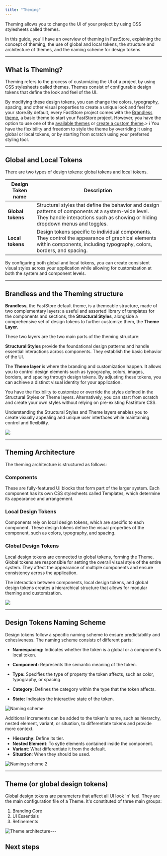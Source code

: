 ```yaml
---
title: "Theming"
---
```


Theming allows you to change the UI of your project by using CSS stylesheets called themes.

In this guide, you'll have an overview of theming in FastStore, explaining the concept of theming, the use of global and local tokens, the structure and architecture of themes, and the naming scheme for design tokens.

---

## What is Theming?

Theming refers to the process of customizing the UI of a project by using CSS stylesheets called themes.
Themes consist of configurable design tokens that define the look and feel of the UI.

By modifying these design tokens, you can change the colors, typography, spacing, and other visual properties to create a unique look and feel for your store.By default, every FastStore project comes with the [Brandless theme](/docs/theming-overview#brandless-and-the-theming-structure), a basic theme to start your FastStore project.
However, you have the option to use one of the [available themes](/docs/guides/faststore/themes-overview#available-themes) or [create a custom theme](/docs/guides/faststore/themes-overview#creating-a-custom-theme).> ℹ️ You have the flexibility and freedom to style the theme by overriding it using global or local tokens, or by starting from scratch using your preferred styling tool.

---

## Global and Local Tokens

There are two types of design tokens: global tokens and local tokens.

| Design Token name | Description                                                                                                                                                                         |
| ----------------- | ----------------------------------------------------------------------------------------------------------------------------------------------------------------------------------- |
| **Global tokens** | Structural styles that define the behavior and design patterns of components at a system-wide level. They handle interactions such as showing or hiding dropdown menus and toggles. |
| **Local tokens**  | Design tokens specific to individual components. They control the appearance of graphical elements within components, including typography, colors, borders, and spacing.           |

By configuring both global and local tokens, you can create consistent visual styles across your application while allowing for customization at both the system and component levels.

---

## Brandless and the Theming structure

 **Brandless**, the FastStore default theme, is a themeable structure, made of two complementary layers:
 a useful and assorted library of templates for the components and sections, the **Structural Styles**, alongside a comprehensive set of design tokens to further customize them, the **Theme Layer**.

These two layers are the two main parts of the theming structure:

**Structural Styles** provide the foundational design patterns and handle essential interactions across components. They establish the basic behavior of the UI.

The **Theme layer** is where the branding and customization happen. It allows you to control design elements such as typography, colors, images, borders, and spacing through design tokens. By adjusting these tokens, you can achieve a distinct visual identity for your application.

You have the flexibility to customize or override the styles defined in the Structural Styles or Theme layers. Alternatively, you can start from scratch and create your own styles without relying on pre-existing FastStore CSS.

Understanding the Structural Styles and Theme layers enables you to create visually appealing and unique user interfaces while maintaining control and flexibility.

![](https://vtexhelp.vtexassets.com/assets/docs/src/theming-intro___1d021c8548ba2338faba6dd2995bf7ce.png)

---

## Theming Architecture

The theming architecture is structured as follows:

<Steps>

### Components

These are fully-featured UI blocks that form part of the larger system. Each component has its own CSS stylesheets called Templates, which determine its appearance and arrangement.

### Local Design Tokens

Components rely on local design tokens, which are specific to each component. These design tokens define the visual properties of the component, such as colors, typography, and spacing.

### Global Design Tokens

Local design tokens are connected to global tokens, forming the Theme. Global tokens are responsible for setting the overall visual style of the entire system. They affect the appearance of multiple components and ensure consistency across the application.

</Steps>

The interaction between components, local design tokens, and global design tokens creates a hierarchical structure that allows for modular theming and customization.

![](https://vtexhelp.vtexassets.com/assets/docs/src/theming-architecture___f965569346d8d7d6a3de1f020f06ac99.png)

---

## Design Tokens Naming Scheme

Design tokens follow a specific naming scheme to ensure predictability and cohesiveness. The naming scheme consists of different parts:

- **Namespacing:** Indicates whether the token is a global or a component's local token.

- **Component:** Represents the semantic meaning of the token.

- **Type:** Specifies the type of property the token affects, such as color, typography, or spacing.

- **Category:** Defines the category within the type that the token affects.

- **State:** Indicates the interactive state of the token.

![Naming scheme](https://vtexhelp.vtexassets.com/assets/docs/src/theming-naming-1___32778b6c40f12a94ac4a54a90879aeef.png)

Additional increments can be added to the token's name, such as hierarchy, nested element, variant, or situation, to differentiate tokens and provide more context.

- **Hierarchy**: Define its tier.
- **Nested Element**: To sytle elements contained inside the component.
- **Variant**: What differentiate it from the default.
- **Situation**: When they should be used.

![Naming scheme 2](https://vtexhelp.vtexassets.com/assets/docs/src/theming-naming-2___4668c9e8da8bec361681d41b6a2e7266.png)

---

## Theme (or global design tokens)

Global design tokens are parameters that affect all UI look 'n' feel. They are the main configuration file of a Theme. It's constituted of three main groups:

1. Branding Core
2. UI Essentials
3. Refinements

![Theme architecture](https://vtexhelp.vtexassets.com/assets/docs/src/theming-global-tokens___e4e339f287113ecae974234ecbad1bff.png)---

## Next steps

<Flex>
<WhatsNextCard
  title="Global Tokens"
  linkTo="/docs/global-tokens/overview"
/>

<WhatsNextCard
  title="Themes"
  href="/docs/guides/faststore/themes-overview"
/>

<WhatsNextCard
  title="Icons"
  href="/docs/guide/faststore/docs-icons"
/>
<WhatsNextCard
  title="Customizing"
  href="/docs/guide/faststore/building-sections-component-customization-overview"
/>
</Flex>
